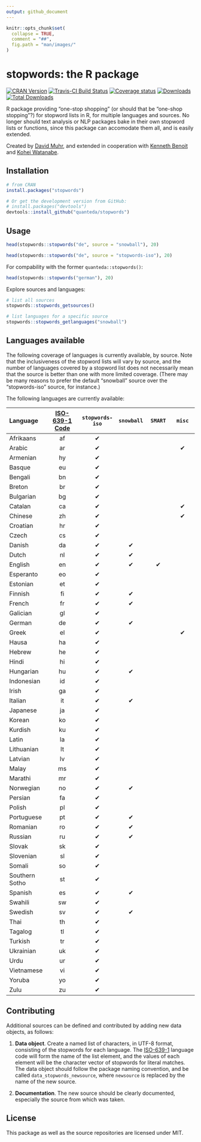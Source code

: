 ```yaml
---
output: github_document
---
```


```r
knitr::opts_chunk$set(
  collapse = TRUE,
  comment = "##",
  fig.path = "man/images/"
)
```

# stopwords: the R package

[![CRAN Version](https://www.r-pkg.org/badges/version/stopwords)](https://CRAN.R-project.org/package=stopwords)
[![Travis-CI Build Status](https://travis-ci.org/davnn/stopwords.svg?branch=master)](https://travis-ci.org/davnn/stopwords)
[![Coverage status](https://codecov.io/gh/davnn/stopwords/branch/master/graph/badge.svg)](https://codecov.io/github/davnn/stopwords?branch=master)
[![Downloads](https://cranlogs.r-pkg.org/badges/stopwords)](https://CRAN.R-project.org/package=stopwords)
[![Total Downloads](https://cranlogs.r-pkg.org/badges/grand-total/stopwords?color=orange)](https://CRAN.R-project.org/package=stopwords)

R package providing "one-stop shopping" (or should that be "one-shop stopping"?) for stopword lists in R, for multiple languages and sources. No longer should text analysis or NLP packages bake in their own stopword lists or functions, since this package can accomodate them all, and is easily extended.

Created by [David Muhr](https://github.com/davnn), and extended in cooperation with [Kenneth Benoit](https://github.com/kbenoit) and [Kohei Watanabe](https://github.com/koheiw).

## Installation

```r
# from CRAN
install.packages("stopwords")

# Or get the development version from GitHub:
# install.packages("devtools")
devtools::install_github("quanteda/stopwords")
```

## Usage

```r
head(stopwords::stopwords("de", source = "snowball"), 20)

head(stopwords::stopwords("de", source = "stopwords-iso"), 20)
```

For compability with the former `quanteda::stopwords()`:

```r
head(stopwords::stopwords("german"), 20)
```

Explore sources and languages:

```r
# list all sources
stopwords::stopwords_getsources()

# list languages for a specific source
stopwords::stopwords_getlanguages("snowball")
```

## Languages available

The following coverage of languages is currently available, by source. Note that the inclusiveness of the stopword lists will vary by source, and the number of languages covered by a stopword list does not necessarily mean that the source is better than one with more limited coverage. (There may be many reasons to prefer the default "snowball" source over the "stopwords-iso" source, for instance.)

The following languages are currently available:

|	Language	      |	[ISO-639-1 Code](https://en.wikipedia.org/wiki/List_of_ISO_639-1_codes) | `stopwords-iso` | `snowball`	| `SMART`	|	`misc`	|
|:----------------|:--------------:|:---------------:|:----------:|:----------:|:----------:| 								
|	 Afrikaans	|	af	|	✔	|		|		|		|
|	 Arabic	|	ar	|	✔	|		|		|	✔	|
|	 Armenian	|	hy	|	✔	|		|		|		|
|	 Basque	|	eu	|	✔	|		|		|		|
|	 Bengali	|	bn	|	✔	|		|		|		|
|	 Breton	|	br	|	✔	|		|		|		|
|	 Bulgarian	|	bg	|	✔	|		|		|		|
|	 Catalan	|	ca	|	✔	|		|		|	✔	|
|	 Chinese	|	zh	|	✔	|		|		|	✔	|
|	 Croatian	|	hr	|	✔	|		|		|		|
|	 Czech	|	cs	|	✔	|		|		|		|
|	 Danish	|	da	|	✔	|	✔	|		|		|
|	 Dutch	|	nl	|	✔	|	✔	|		|		|
|	 English	|	en	|	✔	|	✔	|	✔	|		|
|	 Esperanto	|	eo	|	✔	|		|		|		|
|	 Estonian	|	et	|	✔	|		|		|		|
|	 Finnish	|	fi	|	✔	|	✔	|		|		|
|	 French	|	fr	|	✔	|	✔	|		|		|
|	 Galician	|	gl	|	✔	|		|		|		|
|	 German	|	de	|	✔	|	✔	|		|		|
|	 Greek	|	el	|	✔	|		|		|	✔	|
|	 Hausa	|	ha	|	✔	|		|		|		|
|	 Hebrew	|	he	|	✔	|		|		|		|
|	 Hindi	|	hi	|	✔	|		|		|		|
|	 Hungarian	|	hu	|	✔	|	✔	|		|		|
|	 Indonesian	|	id	|	✔	|		|		|		|
|	 Irish	|	ga	|	✔	|		|		|		|
|	 Italian	|	it	|	✔	|	✔	|		|		|
|	 Japanese	|	ja	|	✔	|		|		|		|
|	 Korean	|	ko	|	✔	|		|		|		|
|	 Kurdish	|	ku	|	✔	|		|		|		|
|	 Latin	|	la	|	✔	|		|		|		|
|	 Lithuanian	|	lt	|	✔	|		|		|		|
|	 Latvian	|	lv	|	✔	|		|		|		|
|	 Malay	|	ms	|	✔	|		|		|		|
|	 Marathi	|	mr	|	✔	|		|		|		|
|	 Norwegian	|	no	|	✔	|	✔	|		|		|
|	 Persian	|	fa	|	✔	|		|		|		|
|	 Polish	|	pl	|	✔	|		|		|		|
|	 Portuguese	|	pt	|	✔	|	✔	|		|		|
|	 Romanian	|	ro	|	✔	|	✔	|		|		|
|	 Russian	|	ru	|	✔	|	✔	|		|		|
|	 Slovak	|	sk	|	✔	|		|		|		|
|	 Slovenian	|	sl	|	✔	|		|		|		|
|	 Somali	|	so	|	✔	|		|		|		|
|	 Southern Sotho	|	st	|	✔	|		|		|		|
|	 Spanish	|	es	|	✔	|	✔	|		|		|
|	 Swahili	|	sw	|	✔	|		|		|		|
|	 Swedish	|	sv	|	✔	|	✔	|		|		|
|	 Thai	|	th	|	✔	|		|		|		|
|	 Tagalog	|	tl	|	✔	|		|		|		|
|	 Turkish	|	tr	|	✔	|		|		|		|
|	 Ukrainian	|	uk	|	✔	|		|		|		|
|	 Urdu	|	ur	|	✔	|		|		|		|
|	 Vietnamese	|	vi	|	✔	|		|		|		|
|	 Yoruba	|	yo	|	✔	|		|		|		|
|	 Zulu	|	zu	|	✔	|		|		|		|

## Contributing

Additional sources can be defined and contributed by adding new data objects, as follows:

1. **Data object**.  Create a named list of characters, in UTF-8 format, consisting of the stopwords for each language. The [ISO-639-1](https://en.wikipedia.org/wiki/List_of_ISO_639-1_codes) language code will form the name of the list element, and the values of each element will be the character vector of stopwords for literal matches. The data object should follow the package naming convention, and be called `data_stopwords_newsource`, where `newsource` is replaced by the name of the new source.

2. **Documentation**.  The new source should be clearly documented, especially the source from which was taken.

## License

This package as well as the source repositories are licensed under MIT.

